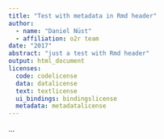 ```yaml
---
title: "Test with metadata in Rmd header"
author:
  - name: "Daniel Nüst"
  - affiliation: o2r team
date: "2017"
abstract: "just a test with Rmd header"
output: html_document
licenses:
  code: codelicense
  data: datalicense
  text: textlicense
  ui_bindings: bindingslicense
  metadata: metadatalicense
---
```


...
